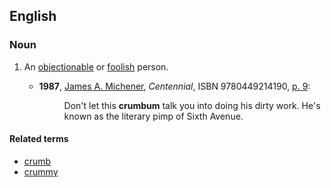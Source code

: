 ==English==

===Noun===
{{en-noun}}

# {{context|slang|lang=en}} An [[objectionable]] or [[foolish]] person.
#* '''1987''', [[w:James A. Michener|James A. Michener]], ''Centennial'', ISBN 9780449214190, [http://books.google.ca/books?id=iv62ZfasDeIC&pg=PA9&dq=crumbum+subject:%22fiction%22&lr=&as_drrb_is=b&as_minm_is=0&as_miny_is=1800&as_maxm_is=0&as_maxy_is=1990&as_brr=3&client=firefox-a&cd=1#v=onepage&q=crumbum%20subject%3A%22fiction%22&f=false p. 9]:
#*: Don't let this '''crumbum''' talk you into doing his dirty work. He's known as the literary pimp of Sixth Avenue.

====Related terms====
* [[crumb]]
* [[crummy]]